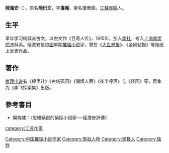 '''陸澹安'''（{{bd|1894年||1980年}}），原名'''陸衍文'''，字'''澹庵'''，齋名瓊華館，[[江蘇|江蘇]][[吳縣|吳縣]]人。

==生平==
早年学习桐城派古文，以古文作《百奇人传》，1915年，加入[[南社|南社]]，考入上[[海南学院|海南学院]]法科系。陸澹安是[[中國|中國]]早期[[推理小说|推理小说]]家，曾在《[[大世界报|大世界报]]》、《金刚钻报》等报纸上发表作品。

==著作==
[[推理小说|推理小说]]有《棉里针》《古塔孤囚》《隔墙人面》《夜半呼声》与《怪函》等，再集为《李飞探案集》出版。

==參考書目==
*欒梅建：〈思維縝密的偵探小說家──陸澹安評傳〉

{{DEFAULTSORT:L}}
[[Category:中国推理小说作家|Category:中国推理小说作家]]
[[category:江苏作家|category:江苏作家]]
[[Category:南社人物|Category:南社人物]]
[[Category:吴县人|Category:吴县人]]
[[Category:陆姓|Category:陆姓]]